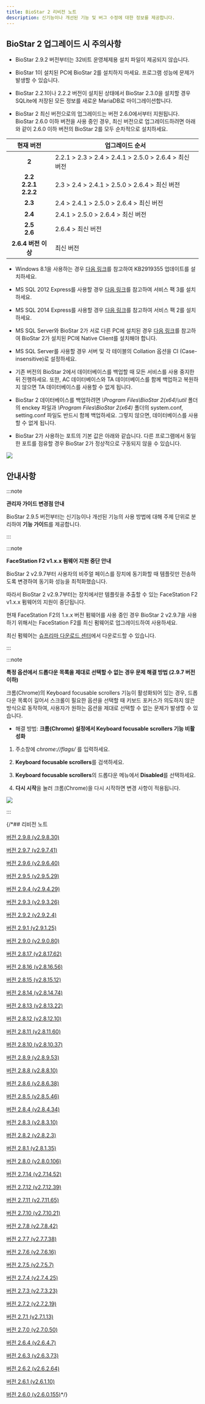 ```yaml
---
title: BioStar 2 리비전 노트
description: 신기능이나 개선된 기능 및 버그 수정에 대한 정보를 제공합니다.
---
```


## BioStar 2 업그레이드 시 주의사항

* BioStar 2.9.2 버전부터는 32비트 운영체제용 설치 파일이 제공되지 않습니다.

* BioStar 1이 설치된 PC에 BioStar 2를 설치하지 마세요. 프로그램 성능에 문제가 발생할 수 있습니다.

* BioStar 2.2.1이나 2.2.2 버전이 설치된 상태에서 BioStar 2.3.0을 설치할 경우 SQLite에 저장된 모든 정보를 새로운 MariaDB로 마이그레이션합니다.

* BioStar 2 최신 버전으로의 업그레이드는 버전 2.6.0에서부터 지원됩니다. BioStar 2.6.0 이하 버전을 사용 중인 경우, 최신 버전으로 업그레이드하려면 아래와 같이 2.6.0 이하 버전의 BioStar 2를 모두 순차적으로 설치하세요.

<div className='overflow-x col2--20-80'>

| 현재 버전 | 업그레이드 순서 |
| :--: | -- |
| **2** | 2.2.1 > 2.3 > 2.4 > 2.4.1 > 2.5.0 > 2.6.4 > 최신 버전 |
| **2.2**<br/>**2.2.1**<br/>**2.2.2** | 2.3 > 2.4 > 2.4.1 > 2.5.0 > 2.6.4 > 최신 버전 |
| **2.3** | 2.4 > 2.4.1 > 2.5.0 > 2.6.4 > 최신 버전 |
| **2.4** | 2.4.1 > 2.5.0 > 2.6.4 > 최신 버전 |
| **2.5**<br/>**2.6** | 2.6.4 > 최신 버전 |
| **2.6.4 버전 이상** | 최신 버전 |

</div>

* Windows 8.1을 사용하는 경우 [다음 링크](https://support.microsoft.com/ko-kr/help/2919355/windows-rt-8-1--windows-8-1--and-windows-server-2012-r2-update-april-2)를 참고하여 KB2919355 업데이트를 설치하세요.

* MS SQL 2012 Express를 사용할 경우 [다음 링크](https://www.microsoft.com/ko-kr/download/details.aspx?id=49996)를 참고하여 서비스 팩 3를 설치하세요.

* MS SQL 2014 Express를 사용할 경우 [다음 링크](https://www.microsoft.com/ko-kr/download/details.aspx?id=53168)를 참고하여 서비스 팩 2를 설치하세요.

* MS SQL Server와 BioStar 2가 서로 다른 PC에 설치된 경우 [다음 링크](https://www.microsoft.com/ko-kr/download/details.aspx?id=50402)를 참고하여 BioStar 2가 설치된 PC에 Native Client를 설치해야 합니다.

* MS SQL Server를 사용할 경우 서버 및 각 테이블의 Collation 옵션을 CI (Case-insensitive)로 설정하세요.

* 기존 버전의 BioStar 2에서 데이터베이스를 백업할 때 모든 서비스를 사용 중지한 뒤 진행하세요. 또한, AC 데이터베이스와 TA 데이터베이스를 함께 백업하고 복원하지 않으면 TA 데이터베이스를 사용할 수 없게 됩니다.

* BioStar 2 데이터베이스를 백업하려면 *\Program Files\BioStar 2(x64)\util* 폴더의 enckey 파일과 *\Program Files\BioStar 2(x64)* 폴더의 system.conf, setting.conf 파일도 반드시 함께 백업하세요. 그렇지 않으면, 데이터베이스를 사용할 수 없게 됩니다.

* BioStar 2가 사용하는 포트의 기본 값은 아래와 같습니다. 다른 프로그램에서 동일한 포트를 점유할 경우 BioStar 2가 정상적으로 구동되지 않을 수 있습니다.

<Image src='/img/ko/biostar_2_port_ko.png' className='none' />

## 안내사항

:::note

**관리자 가이드 변경점 안내**

BioStar 2.9.5 버전부터는 신기능이나 개선된 기능의 사용 방법에 대해 주제 단위로 분리하여 **기능 가이드**를 제공합니다.

:::

:::note

**FaceStation F2 v1.x.x 펌웨어 지원 중단 안내**

BioStar 2 v2.9.7부터 사용자의 비주얼 페이스를 장치에 동기화할 때 템플릿만 전송하도록 변경하여 동기화 성능을 최적화했습니다.

따라서 BioStar 2 v2.9.7부터는 장치에서만 템플릿을 추출할 수 있는 FaceStation F2 v1.x.x 펌웨어의 지원이 중단됩니다.

현재 FaceStation F2의 1.x.x 버전 펌웨어를 사용 중인 경우 BioStar 2 v2.9.7을 사용하기 위해서는 FaceStation F2를 최신 펌웨어로 업그레이드하여 사용하세요.

최신 펌웨어는 [슈프리마 다운로드 센터](https://download.supremainc.com)에서 다운로드할 수 있습니다.

:::

:::note

**특정 옵션에서 드롭다운 목록을 제대로 선택할 수 없는 경우 문제 해결 방법 (2.9.7 버전 이하)**

크롬(Chrome)의 Keyboard focusable scrollers 기능이 활성화되어 있는 경우, 드롭다운 목록이 길어서 스크롤이 필요한 옵션을 선택할 때 키보드 포커스가 의도하지 않은 방식으로 동작하여, 사용자가 원하는 옵션을 제대로 선택할 수 없는 문제가 발생할 수 있습니다.

* 해결 방법: **크롬(Chrome) 설정에서 Keyboard focusable scrollers 기능 비활성화**

1. 주소창에 *chrome://flags/* 를 입력하세요.

1. **Keyboard focusable scrollers**를 검색하세요.

1. **Keyboard focusable scrollers**의 드롭다운 메뉴에서 **Disabled**를 선택하세요.

1. **다시 시작**을 눌러 크롬(Chrome)을 다시 시작하면 변경 사항이 적용됩니다.

<Image src='/img/ko/keyboard_focusable_scrollers_ko.png' className='none' />

:::

{/*## 리비전 노트

[버전 2.9.8 (v2.9.8.30)](298)

[버전 2.9.7 (v2.9.7.41)](297)

[버전 2.9.6 (v2.9.6.40)](296)

[버전 2.9.5 (v2.9.5.29)](295)

[버전 2.9.4 (v2.9.4.29)](294)

[버전 2.9.3 (v2.9.3.26)](293)

[버전 2.9.2 (v2.9.2.4)](292)

[버전 2.9.1 (v2.9.1.25)](291)

[버전 2.9.0 (v2.9.0.80)](290)

[버전 2.8.17 (v2.8.17.62)](2817)

[버전 2.8.16 (v2.8.16.56)](2816)

[버전 2.8.15 (v2.8.15.12)](2815)

[버전 2.8.14 (v2.8.14.74)](2814)

[버전 2.8.13 (v2.8.13.22)](2813)

[버전 2.8.12 (v2.8.12.10)](2812)

[버전 2.8.11 (v2.8.11.60)](2811)

[버전 2.8.10 (v2.8.10.37)](2810)

[버전 2.8.9 (v2.8.9.53)](289)

[버전 2.8.8 (v2.8.8.10)](288)

[버전 2.8.6 (v2.8.6.38)](286)

[버전 2.8.5 (v2.8.5.46)](285)

[버전 2.8.4 (v2.8.4.34)](284)

[버전 2.8.3 (v2.8.3.10)](283)

[버전 2.8.2 (v2.8.2.3)](282)

[버전 2.8.1 (v2.8.1.35)](281)

[버전 2.8.0 (v2.8.0.106)](280)

[버전 2.7.14 (v2.7.14.52)](2714)

[버전 2.7.12 (v2.7.12.39)](2712)

[버전 2.7.11 (v2.7.11.65)](2711)

[버전 2.7.10 (v2.7.10.21)](2710)

[버전 2.7.8 (v2.7.8.42)](278)

[버전 2.7.7 (v2.7.7.38)](277)

[버전 2.7.6 (v2.7.6.16)](276)

[버전 2.7.5 (v2.7.5.7)](275)

[버전 2.7.4 (v2.7.4.25)](274)

[버전 2.7.3 (v2.7.3.23)](273)

[버전 2.7.2 (v2.7.2.19)](272)

[버전 2.7.1 (v2.7.1.13)](271)

[버전 2.7.0 (v2.7.0.50)](270)

[버전 2.6.4 (v2.6.4.7)](264)

[버전 2.6.3 (v2.6.3.73)](263)

[버전 2.6.2 (v2.6.2.64)](262)

[버전 2.6.1 (v2.6.1.10)](261)

[버전 2.6.0 (v2.6.0.155)](260)*/}